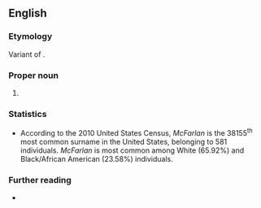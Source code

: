 ==English==
{{wikipedia}}

===Etymology===
Variant of {{m|en|gd|McFarlane}}.

===Proper noun===
{{en-proper noun|s}}

# {{surname|en|from=Scottish Gaelic}}

===Statistics===
* According to the 2010 United States Census, ''McFarlan'' is the 38155<sup>th</sup> most common surname in the United States, belonging to 581 individuals. ''McFarlan'' is most common among White (65.92%) and Black/African American (23.58%) individuals.

===Further reading===
* {{R:en:DAFN}}